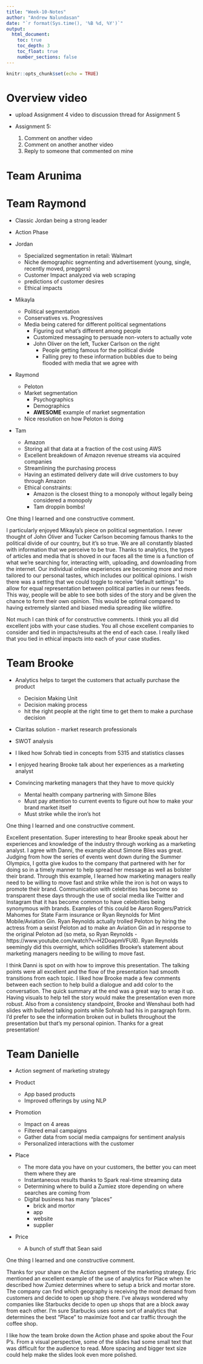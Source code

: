 ```yaml
---
title: "Week-10-Notes"
author: "Andrew Nalundasan"
date: "`r format(Sys.time(), '%B %d, %Y')`"
output: 
  html_document:
    toc: true
    toc_depth: 3
    toc_float: true
    number_sections: false
---
```


```r
knitr::opts_chunk$set(echo = TRUE)
```

# Overview video

+ upload Assignment 4 video to discussion thread for Assignment 5
+ Assignment 5: 

    1. Comment on another video
    2. Comment on another another video
    3. Reply to someone that commented on mine
    
# Team Arunima



# Team Raymond

+ Classic Jordan being a strong leader
+ Action Phase

+ Jordan

    + Specialized segmentation in retail: Walmart
    + Niche demographic segmenting and advertisement (young, single, recently moved, preggers)
    + Customer Impact analyzed via web scraping
    + predictions of customer desires
    + Ethical impacts

+ Mikayla

    + Political segmentation
    + Conservatives vs. Progressives
    + Media being catered for different political segmentations
        + Figuring out what's different among people
        + Customized messaging to persuade non-voters to actually vote
        + John Oliver on the left, Tucker Carlson on the right
            + People getting famous for the political divide
            + Falling prey to these information bubbles due to being flooded with media that we agree with

+ Raymond

    + Peloton
    + Market segmentation
        + Psychographics
        + Demographics
        + **AWESOME** example of market segmentation
    + Nice resolution on how Peloton is doing
    

+ Tam
    
    + Amazon
    + Storing all that data at a fraction of the cost using AWS
    + Excellent breakdown of Amazon revenue streams via acquired companies
    + Streamlining the purchasing process
    + Having an estimated delivery date will drive customers to buy through Amazon
    + Ethical constraints:
        + Amazon is the closest thing to a monopoly without legally being considered a monopoly
        + Tam droppin bombs!
        
One thing I learned and one constructive comment. 
    
I particularly enjoyed Mikayla's piece on political segmentation. I never thought of John Oliver and Tucker Carlson becoming famous thanks to the political divide of our country, but it's so true. We are all constantly blasted with information that we perceive to be true. Thanks to analytics, the types of articles and media that is shoved in our faces all the time is a function of what we're searching for, interacting with, uploading, and downloading from the internet. Our individual online experiences are becoming more and more tailored to our personal tastes, which includes our political opinions. I wish there was a setting that we could toggle to receive "default settings" to allow for equal representation between political parties in our news feeds. This way, people will be able to see both sides of the story and be given the chance to form their own opinion. This would be optimal compared to having extremely slanted and biased media spreading like wildfire.     
    
Not much I can think of for constructive comments. I think you all did excellent jobs with your case studies. You all chose excellent companies to consider and tied in impacts/results at the end of each case. I really liked that you tied in ethical impacts into each of your case studies.  



# Team Brooke

+ Analytics helps to target the customers that actually purchase the product

    + Decision Making Unit
    + Decision making process
    + hit the right people at the right time to get them to make a purchase decision

+ Claritas solution - market research professionals
+ SWOT analysis 
+ I liked how Sohrab tied in concepts from 5315 and statistics classes
+ I enjoyed hearing Brooke talk about her experiences as a marketing analyst
+ Convincing marketing managers that they have to move quickly

    + Mental health company partnering with Simone Biles
    + Must pay attention to current events to figure out how to make your brand market itself
    + Must strike while the iron's hot

One thing I learned and one constructive comment.

Excellent presentation. Super interesting to hear Brooke speak about her experiences and knowledge of the industry through working as a marketing analyst. I agree with Danni, the example about Simone Biles was great. Judging from how the series of events went down during the Summer Olympics, I gotta give kudos to the company that partnered with her for doing so in a timely manner to help spread her message as well as bolster their brand. Through this example, I learned how marketing managers really need to be willing to move fast and strike while the iron is hot on ways to promote their brand. Communication with celebrities has become so transparent these days through the use of social media like Twitter and Instagram that it has become common to have celebrities being synonymous with brands. Examples of this could be Aaron Rogers/Patrick Mahomes for State Farm insurance or Ryan Reynolds for Mint Mobile/Aviation Gin. Ryan Reynolds actually trolled Peloton by hiring the actress from a sexist Peloton ad to make an Aviation Gin ad in response to the original Peloton ad (so meta, so Ryan Reynolds - https://www.youtube.com/watch?v=H2DoapmVFU8). Ryan Reynolds seemingly did this overnight, which solidifies Brooke's statement about marketing managers needing to be willing to move fast. 

I think Danni is spot on with how to improve this presentation. The talking points were all excellent and the flow of the presentation had smooth transitions from each topic. I liked how Brooke made a few comments between each section to help build a dialogue and add color to the conversation. The quick summary at the end was a great way to wrap it up. Having visuals to help tell the story would make the presentation even more robust. Also from a consistency standpoint, Brooke and Wenshaui both had slides with bulleted talking points while Sohrab had his in paragraph form. I'd prefer to see the information broken out in bullets throughout the presentation but that's my personal opinion. Thanks for a great presentation!


# Team Danielle

+ Action segment of marketing strategy

+ Product 

    + App based products 
    + Improved offerings by using NLP
    
+ Promotion

    + Impact on 4 areas
    + Filtered email campaigns
    + Gather data from social media campaigns for sentiment analysis
    + Personalized interactions with the customer
    
+ Place

    + The more data you have on your customers, the better you can meet them where they are
    + Instantaneous results thanks to Spark real-time streaming data
    + Determining where to build a Zumiez store depending on where searches are coming from
    + Digital business has many "places"
        + brick and mortor
        + app
        + website
        + supplier
    
+ Price

    + A bunch of stuff that Sean said
    
One thing I learned and one constructive comment. 

Thanks for your share on the Action segment of the marketing strategy. Eric mentioned an excellent example of the use of analytics for Place when he described how Zumiez determines where to setup a brick and mortar store. The company can find which geography is receiving the most demand from customers and decide to open up shop there. I've always wondered why companies like Starbucks decide to open up shops that are a block away from each other. I'm sure Starbucks uses some sort of analytics that determines the best "Place" to maximize foot and car traffic through the coffee shop.

I like how the team broke down the Action phase and spoke about the Four P's. From a visual perspective, some of the slides had some small text that was difficult for the audience to read. More spacing and bigger text size could help make the slides look even more polished.  
